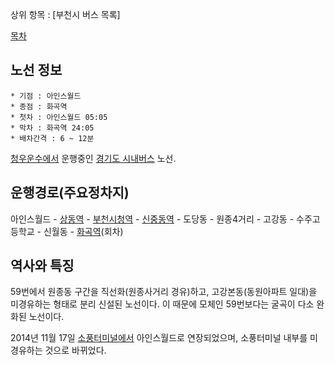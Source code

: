 상위 항목 : [부천시 버스 목록]

[[목차]]
== 노선 정보 ==
 * 기점 : 아인스월드
 * 종점 : 화곡역
 * 첫차 : 아인스월드 05:05
 * 막차 : 화곡역 24:05
 * 배차간격 : 6 ~ 12분


[[청우운수]]에서 운행중인 [[경기도 시내버스]] 노선.
== 운행경로(주요정차지) ==
아인스월드 - [[상동역]] - [[부천시청역]] - [[신중동역]] - 도당동 - 원종4거리 - 고강동 - 수주고등학교 - 신월동 - [[화곡역]](회차)

== 역사와 특징 ==
59번에서 원종동 구간을 직선화(원종사거리 경유)하고, 고강본동(동원아파트 일대)을 미경유하는 형태로 분리 신설된 노선이다. 이 때문에 모체인 59번보다는 굴곡이 다소 완화된 노선이다.

2014년 11월 17일 [[부천터미널 소풍|소풍터미널]]에서 아인스월드로 연장되었으며, 소풍터미널 내부를 미경유하는 것으로 바뀌었다.
